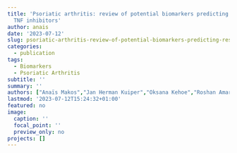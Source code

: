 ```yaml
---
title: 'Psoriatic arthritis: review of potential biomarkers predicting response to
  TNF inhibitors'
author: anais
date: '2023-07-12'
slug: psoriatic-arthritis-review-of-potential-biomarkers-predicting-response-to-tnf-inhibitors
categories:
  - publication
tags:
  - Biomarkers
  - Psoriatic Arthritis
subtitle: ''
summary: ''
authors: ["Anaïs Makos","Jan Herman Kuiper","Oksana Kehoe","Roshan Amarasena"]
lastmod: '2023-07-12T15:24:32+01:00'
featured: no
image:
  caption: ''
  focal_point: ''
  preview_only: no
projects: []
---
```

